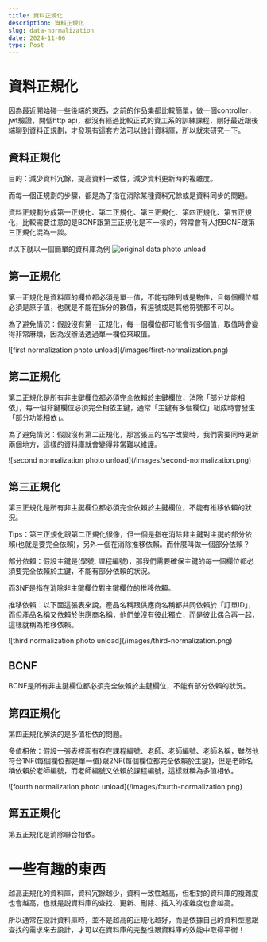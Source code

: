 ```yaml
---
title: 資料正規化
description: 資料正規化
slug: data-normalization
date: 2024-11-06
type: Post
---
```

# 資料正規化
<p>因為最近開始碰一些後端的東西，之前的作品集都比較簡單，做一個controller，jwt驗證，開個http api，都沒有經過比較正式的資工系的訓練課程，剛好最近跟後端聊到資料正規劃，才發現有這套方法可以設計資料庫，所以就來研究一下。</p>


<h2>資料正規化</h2>
<p>目的：減少資料冗餘，提高資料一致性，減少資料更新時的複雜度。</p>
<p>而每一個正規劃的步驟，都是為了指在消除某種資料冗餘或是資料同步的問題。</p>
<p>資料正規劃分成第一正規化、第二正規化、第三正規化、第四正規化、第五正規化，比較需要注意的是BCNF跟第三正規化是不一樣的，常常會有人把BCNF跟第三正規化混為一談。</p>

#以下就以一個簡單的資料庫為例
![original data photo unload](/images/original-data.png)

<h2>第一正規化</h2>
<p>第一正規化是資料庫的欄位都必須是單一值，不能有陣列或是物件，且每個欄位都必須是原子值，也就是不能在拆分的數值，有逗號或是其他符號都不可以。</p>
<p>為了避免情況：假設沒有第一正規化，每一個欄位都可能會有多個值，取值時會變得非常麻煩，因為沒辦法透過單一欄位來取值。</p>
![first normalization photo unload](/images/first-normalization.png)


<h2>第二正規化</h2>
<p>第二正規化是所有非主鍵欄位都必須完全依賴於主鍵欄位，消除「部分功能相依」，每一個非鍵欄位必須完全相依主鍵，通常「主鍵有多個欄位」組成時會發生「部分功能相依」。</p>
<p>為了避免情況：假設沒有第二正規化，那當張三的名字改變時，我們需要同時更新兩個地方，這樣的資料庫就會變得非常難以維護。</p>
![second normalization photo unload](/images/second-normalization.png)

<h2>第三正規化</h2>
<p>第三正規化是所有非主鍵欄位都必須完全依賴於主鍵欄位，不能有推移依賴的狀況。</p>

<p>Tips：第三正規化跟第二正規化很像，但一個是指在消除非主鍵對主鍵的部分依賴(也就是要完全依賴)，另外一個在消除推移依賴。而什麼叫做一個部分依賴？</p>
<p>部分依賴：假設主鍵是(學號, 課程編號)，那我們需要確保主鍵的每一個欄位都必須要完全依賴於主鍵，不能有部分依賴的狀況。</p>
<p>而3NF是指在消除非主鍵欄位對主鍵欄位的推移依賴。</p>
<p>推移依賴：以下面這張表來說，產品名稱跟供應商名稱都共同依賴於「訂單ID」，而但產品名稱又依賴於供應商名稱，他們並沒有彼此獨立，而是彼此偶合再一起，這樣就稱為推移依賴。</p>
![third normalization photo unload](/images/third-normalization.png)

<h2>BCNF</h2>
<p>BCNF是所有非主鍵欄位都必須完全依賴於主鍵欄位，不能有部分依賴的狀況。</p>


<h2>第四正規化</h2>
<p>第四正規化解決的是多值相依的問題。</p>
<p>多值相依：假設一張表裡面有存在課程編號、老師、老師編號、老師名稱，雖然他符合1NF(每個欄位都是單一值)跟2NF(每個欄位都完全依賴於主鍵)，但是老師名稱依賴於老師編號，而老師編號又依賴於課程編號，這樣就稱為多值相依。</p>
![fourth normalization photo unload](/images/fourth-normalization.png)

<h2>第五正規化</h2>
<p>第五正規化是消除聯合相依。</p>

# 一些有趣的東西
<p>越高正規化的資料庫，資料冗餘越少，資料一致性越高，但相對的資料庫的複雜度也會越高，也就是説資料庫的查找、更新、刪除、插入的複雜度也會越高。</p>
<p>所以通常在設計資料庫時，並不是越高的正規化越好，而是依據自己的資料型態跟查找的需求來去設計，才可以在資料庫的完整性跟資料庫的效能中取得平衡！</p>
